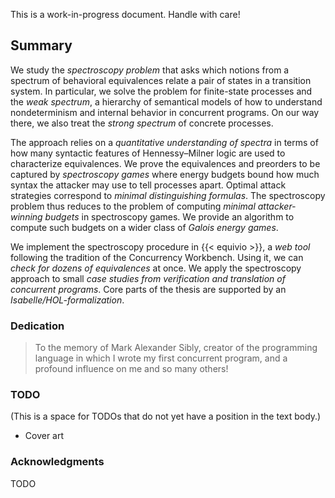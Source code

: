 ::: {.callout-warning}
This is a work-in-progress document. Handle with care!
:::

## Summary {.unnumbered .unlisted}

We study the *spectroscopy problem* that asks which notions from a spectrum of behavioral equivalences relate a pair of states in a transition system.
In particular, we solve the problem for finite-state processes and the *weak spectrum*, a hierarchy of semantical models of how to understand nondeterminism and internal behavior in concurrent programs.
On our way there, we also treat the *strong spectrum* of concrete processes.

The approach relies on a *quantitative understanding of spectra* in terms of how many syntactic features of Hennessy–Milner logic are used to characterize equivalences.
We prove the equivalences and preorders to be captured by *spectroscopy games* where energy budgets bound how much syntax the attacker may use to tell processes apart.
Optimal attack strategies correspond to *minimal distinguishing formulas*.
The spectroscopy problem thus reduces to the problem of computing *minimal attacker-winning budgets* in spectroscopy games.
We provide an algorithm to compute such budgets on a wider class of *Galois energy games*.

We implement the spectroscopy procedure in {{< equivio >}}, a *web tool* following the tradition of the Concurrency Workbench.
Using it, we can *check for dozens of equivalences* at once.
We apply the spectroscopy approach to small *case studies from verification and translation of concurrent programs*.
Core parts of the thesis are supported by an *Isabelle/HOL-formalization*.

\newpage

### Dedication {.unnumbered .unlisted}

> To the memory of Mark Alexander Sibly, creator of the programming language in which I wrote my first concurrent program, and a profound influence on me and so many others!

### TODO {.unnumbered .unlisted}

(This is a space for TODOs that do not yet have a position in the text body.)

- Cover art

### Acknowledgments {.unnumbered .unlisted}

TODO

```{=latex}
{
\newpage
\hypersetup{linkcolor=black}
\setstretch{1.0}
\tableofcontents
\setstretch{1.1}
}
\mainmatterforreal
```

